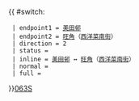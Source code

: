 {{ #switch: {{{format|}}}
  | endpoint1 = [[美田邨公共運輸交匯處|美田邨]]
  | endpoint2 = [[旺角]]（[[西洋菜南街]]）
  | direction = 2
  | status = {{HK Bus Status|N}}
  | inline = [[美田邨公共運輸交匯處|美田邨]] ↔ [[旺角]]（[[西洋菜南街]]）
  | normal =
  | full =
}}<noinclude>[[category:新界專線小巴路線模板|063S]]</noinclude>